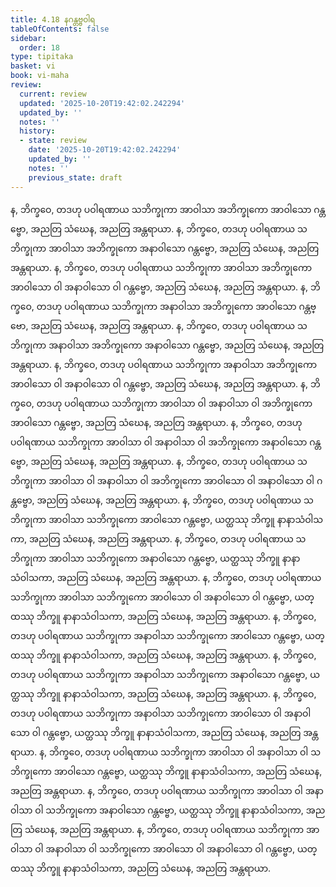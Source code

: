 ```yaml
---
title: 4.18 နဂန္တဗ္ဗဝါရ
tableOfContents: false
sidebar:
  order: 18
type: tipitaka
basket: vi
book: vi-maha
review:
  current: review
  updated: '2025-10-20T19:42:02.242294'
  updated_by: ''
  notes: ''
  history:
  - state: review
    date: '2025-10-20T19:42:02.242294'
    updated_by: ''
    notes: ''
    previous_state: draft
---
```



<DynamicBreadcrumb />


<ReviewStatus review={frontmatter.review} showDetails={true} />

<HypothesisAnnotation frontmatter={frontmatter} />

<Division number="231" book="vi-maha" e="ch" v="3" p="247">

<Paragraph number="1061" book="vi-maha">
န, ဘိက္ခဝေ, တဒဟု ပဝါရဏာယ သဘိက္ခုကာ အာဝါသာ အဘိက္ခုကော အာဝါသော ဂန္တဗ္ဗော, အညတြ သံဃေန, အညတြ အန္တရာယာ. န, ဘိက္ခဝေ, တဒဟု ပဝါရဏာယ သဘိက္ခုကာ အာဝါသာ အဘိက္ခုကော အနာဝါသော ဂန္တဗ္ဗော, အညတြ သံဃေန, အညတြ အန္တရာယာ. န, ဘိက္ခဝေ, တဒဟု ပဝါရဏာယ သဘိက္ခုကာ အာဝါသာ အဘိက္ခုကော အာဝါသော ဝါ အနာဝါသော ဝါ ဂန္တဗ္ဗော, အညတြ သံဃေန, အညတြ အန္တရာယာ.
</Paragraph>

<Paragraph number="1062" book="vi-maha">
န, ဘိက္ခဝေ, တဒဟု ပဝါရဏာယ သဘိက္ခုကာ အနာဝါသာ အဘိက္ခုကော အာဝါသော ဂန္တဗ္ဗော, အညတြ သံဃေန, အညတြ အန္တရာယာ. န, ဘိက္ခဝေ, တဒဟု ပဝါရဏာယ သဘိက္ခုကာ အနာဝါသာ အဘိက္ခုကော အနာဝါသော ဂန္တဗ္ဗော, အညတြ သံဃေန, အညတြ အန္တရာယာ. န, ဘိက္ခဝေ, တဒဟု ပဝါရဏာယ သဘိက္ခုကာ အနာဝါသာ အဘိက္ခုကော အာဝါသော ဝါ အနာဝါသော ဝါ ဂန္တဗ္ဗော, အညတြ သံဃေန, အညတြ အန္တရာယာ.
</Paragraph>

<Paragraph number="1063" book="vi-maha">
န, ဘိက္ခဝေ, တဒဟု ပဝါရဏာယ သဘိက္ခုကာ အာဝါသာ ဝါ အနာဝါသာ ဝါ အဘိက္ခုကော အာဝါသော ဂန္တဗ္ဗော, အညတြ သံဃေန, အညတြ အန္တရာယာ. န, ဘိက္ခဝေ, တဒဟု ပဝါရဏာယ သဘိက္ခုကာ အာဝါသာ ဝါ အနာဝါသာ ဝါ အဘိက္ခုကော အနာဝါသော ဂန္တဗ္ဗော, အညတြ သံဃေန, အညတြ အန္တရာယာ. န, ဘိက္ခဝေ, တဒဟု ပဝါရဏာယ သဘိက္ခုကာ အာဝါသာ ဝါ အနာဝါသာ ဝါ အဘိက္ခုကော အာဝါသော ဝါ အနာဝါသော ဝါ ဂန္တဗ္ဗော, အညတြ သံဃေန, အညတြ အန္တရာယာ.
</Paragraph>

<Paragraph number="1064" book="vi-maha">
န, ဘိက္ခဝေ, တဒဟု ပဝါရဏာယ သဘိက္ခုကာ အာဝါသာ သဘိက္ခုကော အာဝါသော ဂန္တဗ္ဗော, ယတ္ထဿု ဘိက္ခူ နာနာသံဝါသကာ, အညတြ သံဃေန, အညတြ အန္တရာယာ. န, ဘိက္ခဝေ, တဒဟု ပဝါရဏာယ သဘိက္ခုကာ အာဝါသာ သဘိက္ခုကော အနာဝါသော ဂန္တဗ္ဗော, ယတ္ထဿု ဘိက္ခူ နာနာသံဝါသကာ, အညတြ သံဃေန, အညတြ အန္တရာယာ. န, ဘိက္ခဝေ, တဒဟု ပဝါရဏာယ သဘိက္ခုကာ အာဝါသာ သဘိက္ခုကော အာဝါသော ဝါ အနာဝါသော ဝါ ဂန္တဗ္ဗော, ယတ္ထဿု ဘိက္ခူ နာနာသံဝါသကာ, အညတြ သံဃေန, အညတြ အန္တရာယာ.
</Paragraph>

<Paragraph number="1065" book="vi-maha">
န, ဘိက္ခဝေ, တဒဟု ပဝါရဏာယ သဘိက္ခုကာ အနာဝါသာ သဘိက္ခုကော အာဝါသော ဂန္တဗ္ဗော, ယတ္ထဿု ဘိက္ခူ နာနာသံဝါသကာ, အညတြ သံဃေန, အညတြ အန္တရာယာ. န, ဘိက္ခဝေ, တဒဟု ပဝါရဏာယ သဘိက္ခုကာ အနာဝါသာ သဘိက္ခုကော အနာဝါသော ဂန္တဗ္ဗော, ယတ္ထဿု ဘိက္ခူ နာနာသံဝါသကာ, အညတြ သံဃေန, အညတြ အန္တရာယာ. န, ဘိက္ခဝေ, တဒဟု ပဝါရဏာယ သဘိက္ခုကာ အနာဝါသာ သဘိက္ခုကော အာဝါသော ဝါ အနာဝါသော ဝါ ဂန္တဗ္ဗော, ယတ္ထဿု ဘိက္ခူ နာနာသံဝါသကာ, အညတြ သံဃေန, အညတြ အန္တရာယာ.
</Paragraph>

<Paragraph number="1066" book="vi-maha">
န, ဘိက္ခဝေ, တဒဟု ပဝါရဏာယ သဘိက္ခုကာ အာဝါသာ ဝါ အနာဝါသာ ဝါ သဘိက္ခုကော အာဝါသော ဂန္တဗ္ဗော, ယတ္ထဿု ဘိက္ခူ နာနာသံဝါသကာ, အညတြ သံဃေန, အညတြ အန္တရာယာ. န, ဘိက္ခဝေ, တဒဟု ပဝါရဏာယ သဘိက္ခုကာ အာဝါသာ ဝါ အနာဝါသာ ဝါ သဘိက္ခုကော အနာဝါသော ဂန္တဗ္ဗော, ယတ္ထဿု ဘိက္ခူ နာနာသံဝါသကာ, အညတြ သံဃေန, အညတြ အန္တရာယာ. န, ဘိက္ခဝေ, တဒဟု ပဝါရဏာယ သဘိက္ခုကာ အာဝါသာ ဝါ အနာဝါသာ ဝါ သဘိက္ခုကော အာဝါသော ဝါ အနာဝါသော ဝါ ဂန္တဗ္ဗော, ယတ္ထဿု ဘိက္ခူ နာနာသံဝါသကာ, အညတြ သံဃေန, အညတြ အန္တရာယာ.
</Paragraph>
</Division>